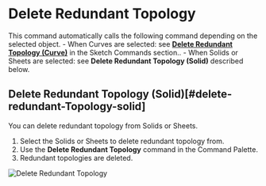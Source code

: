 
<Reference shortcut="" command="Delete Redundant Topology" button="" />

# Delete Redundant Topology

This command automatically calls the following command depending on the selected object.
    - When Curves are selected: see [**Delete Redundant Topology (Curve)**](../sketch/delete-redundant-topology#delete-redundant-topology-curve) in the Sketch Commands section..
    - When Solids or Sheets are selected: see **Delete Redundant Topology (Solid)** described below.

## Delete Redundant Topology (Solid)[#delete-redundant-Topology-solid]

You can delete redundant topology from Solids or Sheets.

1. Select the Solids or Sheets to delete redundant topology from.
2. Use the **Delete Redundant Topology** command in the Command Palette.
3. Redundant topologies are deleted.

![Delete Redundant Topology](/img/delete-redundant-topology-solid.gif)










